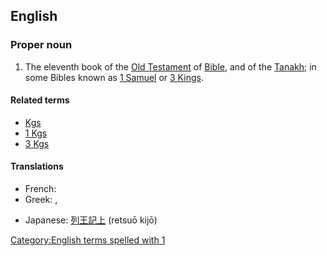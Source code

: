==English==
{{book of the Bible|Books of Kings}}

===Proper noun===
{{en-proper noun}}
# {{biblical}}  The eleventh book of the [[Old Testament]] of [[Bible]], and of the [[Tanakh]]; in some Bibles known as [[1 Samuel]] or [[3 Kings]].

====Related terms====
*[[Kgs]]
*[[1 Kgs]]
*[[3 Kgs]]

====Translations====
{{trans-top|book of the Bible}}
* French: {{t-|fr|1 Rois}}
*Greek: {{t-|el|Α' Βασιλειών||tr=A' Vasileión}}, {{t-|el|Βασιλείς Α'||tr=Vasileís A'}}
{{trans-mid}}
*Japanese: [[列王記上]] (retsuō kijō)
{{trans-bottom}}

[[Category:English terms spelled with 1]]